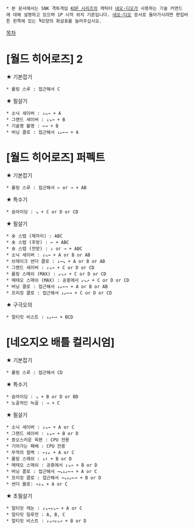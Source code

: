  * 본 문서에서는 SNK 격투게임 [[KOF 시리즈]]의 캐릭터 [[네오-디오]]가 사용하는 기술 커맨드에 대해 설명하고 있으며 1P 시작 위치 기준입니다. [[네오-디오]] 문서로 돌아가시려면 편집버튼 왼쪽에 있는 ┗모양의 화살표를 눌러주십시오.

[[목차]]
= [월드 히어로즈] 2 =

★ 기본잡기 
 * 롤링 스루 : 접근해서 C

★ 필살기 
 * 소닉 세이버 : ↓↘→ + A
 * 그랜드 세이버 : ↓↘→ + B
 * 기술명 불명 : ←→ + B
 * 버닝 클로 : 접근해서 ↓↙←→ + A

= [월드 히어로즈] 퍼펙트 =

★ 기본잡기 
 * 롤링 스루 : 접근해서 ← or → + AB

★ 특수기 
 * 슬라이딩 : ↘ + C or D or CD

★ 필살기 
 * 숏 스텝 (제자리) : ABC
 * 숏 스텝 (후방) : ← + ABC
 * 숏 스텝 (전방) : ↓ or → + ABC
 * 소닉 세이버 : ↓↘→ + A or B or AB
 * 브레이크 썬더 클로 : ↓→↘ + A or B or AB
 * 그랜드 세이버 : ↓↘→ + C or D or CD
 * 롤링 스매쉬 (MAX) : ↙↘↗ + C or D or CD
 * 메테오 스매쉬 (MAX) : 공중에서 ↙↘↗ + C or D or CD
 * 버닝 클로 : 접근해서 ↓↙←→ + A or B or AB
 * 프리징 클로 : 접근해서 ↓↙←→ + C or D or CD

★ 구극오의
 * 얼티밋 비스트 : ↓↙←→ + BCD

= [네오지오 배틀 컬리시엄] =

★ 기본잡기 
 * 롤링 스루 : 접근해서 CD

★ 특수기 
 * 슬라이딩 : ↘ + B or D or BD 
 * 노골적인 늑골 : → + C

★ 필살기 
 * 소닉 세이버 : ↓↘→ + A or C
 * 그랜드 세이버 : ↓↘→ + B or D
 * 증오스러운 육편 : CPU 전용
 * 기어가는 패배 : CPU 전용
 * 무적의 철벽 : ←↓↙ + A or C
 * 롤링 스매쉬 : ↓↑ + B or D
 * 메테오 스매쉬 : 공중에서 ↓↘→ + B or D
 * 버닝 클로 : 접근해서 →↘↓↙←→ + A or C
 * 프리징 클로 : 접근해서 →↘↓↙←→ + B or D
 * 썬더 블로: →↓↘ + A or C

★ 초필살기 
 * 얼티밋 캐논 : ↓↘→↓↘→ + A or C
 * 얼티밋 일루전 : A, B, C
 * 얼티밋 비스트 : ↓↘→↓↘→ + B or D
